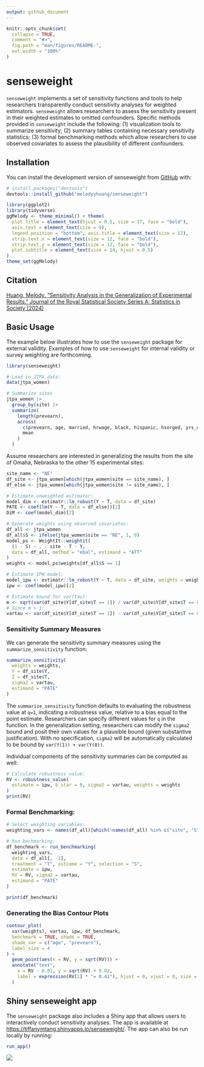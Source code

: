 ```yaml
---
output: github_document
---
```


<!-- README.md is generated from README.Rmd. Please edit that file -->

```r
knitr::opts_chunk$set(
  collapse = TRUE,
  comment = "#>",
  fig.path = "man/figures/README-",
  out.width = "100%"
)
```

# senseweight

<!-- badges: start -->
<!-- badges: end -->

`senseweight` implements a set of sensitivity functions and tools to help researchers transparently conduct sensitivity analyses for weighted estimators. `senseweight` allows researchers to assess the sensitivity present in their weighted estimates to omitted confounders. Specific methods provided in `senseweight` include the following: (1) visualization tools to summarize sensitivity; (2) summary tables containing necessary sensitivity statistics; (3) formal benchmarking methods which allow researchers to use observed covariates to assess the plausibility of different confounders. 

## Installation

You can install the development version of senseweight from [GitHub](https://github.com/) with:

``` r
# install.packages("devtools")
devtools::install_github("melodyyhuang/senseweight")
```
```r
library(ggplot2)
library(tidyverse)
ggMelody <- theme_minimal() + theme(
  plot.title = element_text(hjust = 0.5, size = 17, face = "bold"),
  axis.text = element_text(size = 9),
  legend.position = "bottom", axis.title = element_text(size = 12),
  strip.text.x = element_text(size = 12, face = "bold"),
  strip.text.y = element_text(size = 12, face = "bold"),
  plot.subtitle = element_text(size = 14, hjust = 0.5)
)
theme_set(ggMelody)
```

## Citation
[Huang, Melody. "Sensitivity Analysis in the Generalization of Experimental Results."  Journal of the Royal Statistical Society Series A: Statistics in Society (2024)](https://academic.oup.com/jrsssa/advance-article-abstract/doi/10.1093/jrsssa/qnae012/7626119)

## Basic Usage

The example below illustrates how to use the `senseweight` package for external validity. Examples of how to use `senseweight` for internal validity or survey weighting are forthcoming. 

```r
library(senseweight)

# Load in JTPA data:
data(jtpa_women)
```


```r
# Summarize sites
jtpa_women |>
  group_by(site) |>
  summarize(
    length(prevearn),
    across(
      c(prevearn, age, married, hrwage, black, hispanic, hsorged, yrs_educ), 
      mean
    )
  )
```


Assume researchers are interested in generalizing the results from the site of Omaha, Nebraska to the other 15 experimental sites: 
```r
site_name <- "NE"
df_site <- jtpa_women[which(jtpa_women$site == site_name), ]
df_else <- jtpa_women[which(jtpa_women$site != site_name), ]

# Estimate unweighted estimator:
model_dim <- estimatr::lm_robust(Y ~ T, data = df_site)
PATE <- coef(lm(Y ~ T, data = df_else))[2]
DiM <- coef(model_dim)[2]

# Generate weights using observed covariates:
df_all <- jtpa_women
df_all$S <- ifelse(jtpa_women$site == "NE", 1, 0)
model_ps <- WeightIt::weightit(
  (1 - S) ~ . - site - T - Y, 
  data = df_all, method = "ebal", estimand = "ATT"
)
weights <- model_ps$weights[df_all$S == 1]

# Estimate IPW model:
model_ipw <- estimatr::lm_robust(Y ~ T, data = df_site, weights = weights)
ipw <- coef(model_ipw)[2]

# Estimate bound for var(tau):
m <- sqrt(var(df_site$Y[df_site$T == 1]) / var(df_site$Y[df_site$T == 0]))
# Since m > 1:
vartau <- var(df_site$Y[df_site$T == 1]) - var(df_site$Y[df_site$T == 0])
```

### Sensitivity Summary Measures 
We can generate the sensitivity summary measures using the `summarize_sensitivity` function: 
```r
summarize_sensitivity(
  weights = weights, 
  Y = df_site$Y, 
  Z = df_site$T, 
  sigma2 = vartau, 
  estimand = "PATE"
)
```


The `summarize_sensitivity` function defaults to evaluating the robustness value at `q=1`, indicating a robustness value, relative to a bias equal to the point estimate. Researchers can specify different values for `q` in the function. In the generalization setting, researchers can modify the `sigma2` bound and posit their own values for a plausible bound (given substantive justification). With no specification, `sigma2` will be automatically calculated to be bound by `var(Y(1)) + var(Y(0))`. 

Individual components of the sensitivity summaries can be computed as well: 

```r
# Calculate robustness value:
RV <- robustness_value(
  estimate = ipw, b_star = 0, sigma2 = vartau, weights = weights
)
print(RV)
```


### Formal Benchmarking: 
```r
# Select weighting variables:
weighting_vars <- names(df_all)[which(!names(df_all) %in% c("site", "S", "Y", "T"))]

# Run bechmarking:
df_benchmark <- run_benchmarking(
  weighting_vars,
  data = df_all[, -1],
  treatment = "T", outcome = "Y", selection = "S",
  estimate = ipw,
  RV = RV, sigma2 = vartau,
  estimand = "PATE"
)

print(df_benchmark)
```

### Generating the Bias Contour Plots 
```r
contour_plot(
  var(weights), vartau, ipw, df_benchmark,
  benchmark = TRUE, shade = TRUE,
  shade_var = c("age", "prevearn"),
  label_size = 4
) +
  geom_point(aes(x = RV, y = sqrt(RV))) +
  annotate("text",
    x = RV - 0.01, y = sqrt(RV) + 0.02,
    label = expression(RV[1] * "= 0.41"), hjust = 0, vjust = 0, size = 3
  )
```

## Shiny senseweight app

The `senseweight` package also includes a Shiny app that allows users to interactively conduct sensitivity analyses. The app is available at [https://tiffanymtang.shinyapps.io/senseweight/](https://tiffanymtang.shinyapps.io/senseweight/). The app can also be run locally by running:

```r
run_app()
```

[![](man/figures/shinysenseweight.png)](https://tiffanymtang.shinyapps.io/senseweight/)
